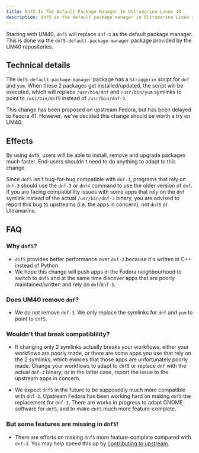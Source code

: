 ```yaml
---
title: Dnf5 Is The Default Package Manager In Ultramarine Linux 40
description: dnf5 is the default package manager in Ultramarine Linux 40
---
```



Starting with UM40, `dnf5` will replace `dnf-3` as the default package manager.
This is done via the `dnf5-default-package-manager` package provided by the UM40 repositories.

## Technical details

The `dnf5-default-package-manager` package has a `%triggerin` script for `dnf` and `yum`. When these
2 packages get installed/updated, the script will be executed, which will replace `/usr/bin/dnf` and
`/usr/bin/yum` symlinks to point to `/usr/bin/dnf5` instead of `/usr/bin/dnf-3`.

This change has been proposed on upstream Fedora, but has been delayed to Fedora 41. However, we've
decided this change should be worth a try on UM40.

## Effects

By using `dnf5`, users will be able to install, remove and upgrade packages much faster. End-users
shouldn't need to do anything to adapt to this change.

Since `dnf5` isn't bug-for-bug compatible with `dnf-3`, programs that rely on `dnf-3` should use the
`dnf-3` or `dnf4` command to use the older version of `dnf`. If you are facing compatiblility issues
with some apps that rely on the `dnf` symlink instead of the actual `/usr/bin/dnf-3` binary, you are
advised to report this bug to upstreams (i.e. the apps in concern), not `dnf5` or Ultramarine.

## FAQ

### Why `dnf5`?

- `dnf5` provides better performance over `dnf-3` because it's written in C++ instead of Python.
- We hope this change will push apps in the Fedora neighbourhood to switch to `dnf5` and at the same
  time discover apps that are poorly maintained/written and rely on `dnf`/`dnf-3`.

### Does UM40 remove `dnf`?

- We do not remove `dnf-3`. We only replace the symlinks for `dnf` and `yum` to point to `dnf5`.

### Wouldn't that break compatiblility?

- If changing only 2 symlinks actually breaks your workflows, either your workflows are poorly made,
  or there are some apps you use that rely on the 2 symlinks, which evinces that those apps are
  unfortunately poorly made. Change your workflows to adapt to `dnf5` or replace `dnf` with the
  actual `dnf-3` binary; or in the latter case, report the issue to the upstream apps in concern.

- We expect `dnf5` in the future to be supposedly much more compatible with `dnf-3`. Upstream Fedora
  has been working hard on making `dnf5` the replacement for `dnf-3`. There are works in progress to
  adapt GNOME software for `dnf5`, and to make `dnf5` much more feature-complete.

### But some features are missing in `dnf5`!

- There are efforts on making `dnf5` more feature-complete compared with `dnf-3`. You may help speed
  this up by [contributing to upstream](https://github.com/rpm-software-management/dnf5/).
